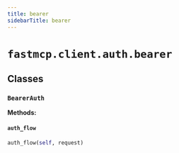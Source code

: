 ```yaml
---
title: bearer
sidebarTitle: bearer
---
```


# `fastmcp.client.auth.bearer`

## Classes

### `BearerAuth` <sup><a href="https://github.com/Maxi91f/fastmcp/blob/main/src/fastmcp/client/auth/bearer.py#L11" target="_blank"><Icon icon="github" style="width: 14px; height: 14px;" /></a></sup>

**Methods:**

#### `auth_flow` <sup><a href="https://github.com/Maxi91f/fastmcp/blob/main/src/fastmcp/client/auth/bearer.py#L15" target="_blank"><Icon icon="github" style="width: 14px; height: 14px;" /></a></sup>

```python
auth_flow(self, request)
```
